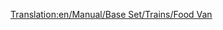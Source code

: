 [[Translation:en/Manual/Base Set/Trains/Food Van]]
{{es/Vagones|Imagen=[[File:en/Foodvan.png]]
|Nombre=Vagón de Alimento
|PrecioNormal=2.238 € (1.119 £)
|PesoNormal=22 / 47 t
|CapacidadNormal=25 t de alimento
|PrecioMono="
|PesoMono=22 / 52 t
|CapacidadMono=30 t de alimento
|PrecioMag="
|PesoMag=22 / 54 t
|CapacidadMag=32 t de alimento
|Descripción=El '''vagón de alimento''' lleva [[es/Alimento|alimento]] desde las [[es/Planta Procesadora de Alimentos|plantas procesadoras de alimentos]] a los [[es/Manual/Pueblo|pueblos]]. Solo existe en los climas [[es/Manual/Clima#Subártico|subártico]] y [[es/Manual/Clima#Subtropical|subtropical]].
}}